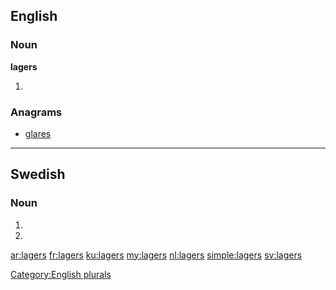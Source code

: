 ==English==

===Noun===
'''lagers'''

# {{plural of|[[lager]]}}

===Anagrams===
* [[glares]]

[[Category:English plurals]]

----

==Swedish==

===Noun===
{{head|sv|noun form}}

# {{sv-noun-form-indef-gen-pl|lager}}
# {{sv-noun-form-indef-gen|lager}}

[[ar:lagers]]
[[fr:lagers]]
[[ku:lagers]]
[[my:lagers]]
[[nl:lagers]]
[[simple:lagers]]
[[sv:lagers]]